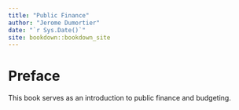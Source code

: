 ```yaml
--- 
title: "Public Finance"
author: "Jerome Dumortier"
date: "`r Sys.Date()`"
site: bookdown::bookdown_site
---
```


# Preface
This book serves as an introduction to public finance and budgeting.
